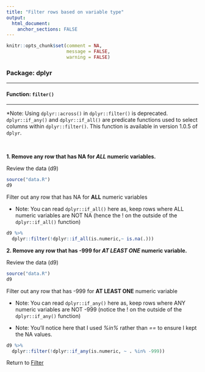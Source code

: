 ```yaml
---
title: "Filter rows based on variable type"
output: 
  html_document:
    anchor_sections: FALSE
---
```


```r
knitr::opts_chunk$set(comment = NA,
                      message = FALSE,
                      warning = FALSE)
```


### Package: dplyr

---

#### Function: `filter()`

---

*Note: Using `dplyr::across()` in `dplyr::filter()` is deprecated. `dplyr::if_any()` and `dplyr::if_all()` are predicate functions used to select columns within `dplyr::filter()`. This function is available in version 1.0.5 of `dplyr`.

<br>

**1\. Remove any row that has NA for *ALL* numeric variables.**

Review the data (d9)

```r

source("data.R")
d9

```

Filter out any row that has NA for **ALL** numeric variables

* Note: You can read `dplyr::if_all()` here as, keep rows where ALL numeric variables are NOT NA (hence the ! on the outside of the `dplyr::if_all()` function)


```r

d9 %>% 
  dplyr::filter(!dplyr::if_all(is.numeric,~ is.na(.)))


```


**2\. Remove any row that has -999 for *AT LEAST ONE* numeric variable.**

Review the data (d9)

```r

source("data.R")
d9

```

Filter out any row that has -999 for **AT LEAST ONE** numeric variable

* Note: You can read `dplyr::if_any()` here as, keep rows where ANY numeric variables are NOT -999 (notice the ! on the outside of the `dplyr::if_any()` function)

* Note: You'll notice here that I used *%in%* rather than *==* to ensure I kept the NA values. 

```r

d9 %>% 
  dplyr::filter(!dplyr::if_any(is.numeric, ~ . %in% -999))

```

Return to [Filter](https://github.com/Cghlewis/data-wrangling-functions/wiki/Filter)
